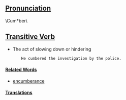 == [[Pronunciation]] == 	

\Cum*ber\

== [[Transitive Verb]] ==
* The act of slowing down or hindering

        He cumbered the investigation by the police.

====[[Related Words]]====

* [[encumberance]]

====[[Translation]]s====